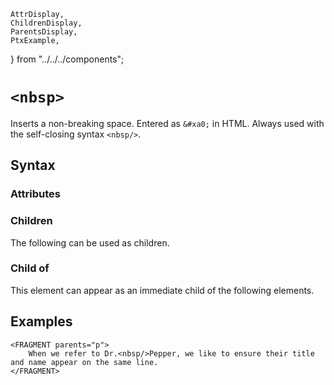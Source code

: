    AttrDisplay,
    ChildrenDisplay,
    ParentsDisplay,
    PtxExample,
} from "../../../components";

# `<nbsp>`

Inserts a non-breaking space. Entered as `&#xa0;` in HTML.
Always used with the self-closing syntax `<nbsp/>`.

## Syntax

### Attributes

<AttrDisplay name="nbsp" />

### Children

The following can be used as children.

<ChildrenDisplay name="nbsp" />

### Child of

This element can appear as an immediate child of the following elements.

<ParentsDisplay name="nbsp" />

## Examples
```ptx-example
<FRAGMENT parents="p">
    When we refer to Dr.<nbsp/>Pepper, we like to ensure their title and name appear on the same line.
</FRAGMENT>
```